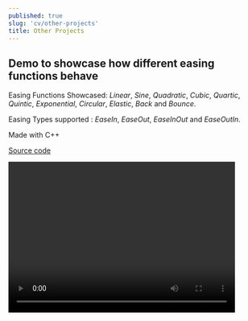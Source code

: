 ```yaml
---
published: true
slug: 'cv/other-projects'
title: Other Projects
---
```



## Demo to showcase how different easing functions behave

Easing Functions Showcased: _Linear_, _Sine_, _Quadratic_, _Cubic_, _Quartic_, _Quintic_, _Exponential_, _Circular_,
_Elastic_, _Back_ and _Bounce_.

Easing Types supported : _EaseIn_, _EaseOut_, _EaseInOut_ and _EaseOutIn_.

Made with C++

[Source code](https://github.com/AnkurSheel/EasingFunctionsDemo)

<Video src="https://www.youtube.com/embed/x0vW7pHsvFQ" title="Easing Functions Video" width="450" height="300" />

## Fuzzy Logic system

A Fuzzy Logic system that reads the data produced by CERT (a facial features recognition program, to examine pictures
taken by a webcam) and processes it to determine the most prevalent emotion expressed by the player. This emotion is
then used to modify the internal game mechanics of Quake 3 in real time.

Made with C++

## Reliable UDP protocol

A Reliable UDP protocol to simulate AI (steering) behaviors over a network with a client-server architecture involving
multiple systems.

Made with C++

## TV Listings Scraper

A Google Maps based interface that displays the current TV Listings of Los Angeles TV stations, scraped from an existing
TV Listings.

Made with HTML, CSS, DOM, AJAX, XML, JAVA Servlets, JSON & PERL
